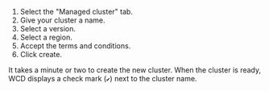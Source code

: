 
<V125EarlyAccess />

1. Select the "Managed cluster" tab.
1. Give your cluster a name.
1. Select a version.
1. Select a region.
1. Accept the terms and conditions.
1. Click create.

It takes a minute or two to create the new cluster. When the cluster is ready, WCD displays a check mark (`✔️`) next to the cluster name.
